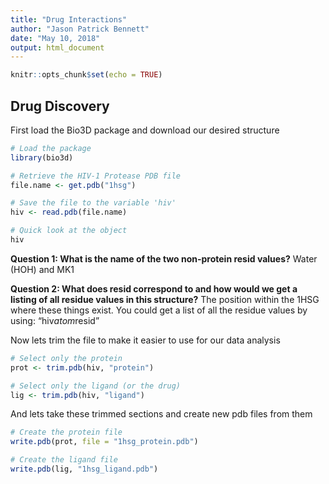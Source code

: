 ```yaml
---
title: "Drug Interactions"
author: "Jason Patrick Bennett"
date: "May 10, 2018"
output: html_document
---
```


```r
knitr::opts_chunk$set(echo = TRUE)
```

## Drug Discovery

First load the Bio3D package and download our desired structure

```r
# Load the package
library(bio3d)

# Retrieve the HIV-1 Protease PDB file
file.name <- get.pdb("1hsg")

# Save the file to the variable 'hiv'
hiv <- read.pdb(file.name)

# Quick look at the object
hiv
```

**Question 1: What is the name of the two non-protein resid values?**
  Water (HOH) and MK1
  
**Question 2: What does resid correspond to and how would we get a listing of all residue values in this structure?**
  The position within the 1HSG where these things exist. You could get   a list of all the residue values by using: "hiv$atom$resid"
  
  
Now lets trim the file to make it easier to use for our data analysis

```r
# Select only the protein
prot <- trim.pdb(hiv, "protein")

# Select only the ligand (or the drug)
lig <- trim.pdb(hiv, "ligand")
```


And lets take these trimmed sections and create new pdb files from them

```r
# Create the protein file
write.pdb(prot, file = "1hsg_protein.pdb")

# Create the ligand file
write.pdb(lig, "1hsg_ligand.pdb")
```

